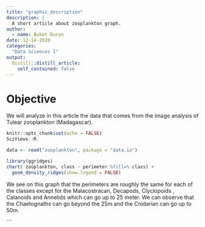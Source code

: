 ```yaml
---
title: "graphic_description"
description: |
  A short article about zooplankton graph.
author:
  - name: Buket Duran
date: 12-14-2020
categories:
  "Data Sciences I"
output:
  distill::distill_article:
    self_contained: false
---
```

# Objective
We will analyze in this article the data that comes from the image analysis of Tulear zooplankton (Madagascar).

```r
knitr::opts_chunk$set(echo = FALSE)
SciViews::R
```


```r
data <- read("zooplankton", package = "data.io")

```
```r
library(ggridges)
chart( zooplankton, class ~ perimeter %fill=% class) + 
  geom_density_ridges(show.legend = FALSE)

```

We see on this graph that the perimeters are roughly the same for each of the classes except for the Malacostracan, Decapods, Clyclopoids , Calanoids and Annelids which can go up to 25 meter. We can observe that the Chaetognaths can go beyond the 25m and the Cnidarian can go up to 50m. 


```



